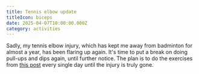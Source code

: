 ```yaml
---
title: Tennis elbow update
titleIcon: biceps
date: 2025-04-07T10:00:00.000Z
category: activities
---
```


Sadly, my tennis elbow injury, which has kept me away from badminton for almost a year, has been flaring up again. It's time to put a break on doing pull-ups and dips again, until further notice. The plan is to do the exercises from [this post](https://cktsang.vercel.app/activities/injuries-suck-015841) every single day until the injury is truly gone.
